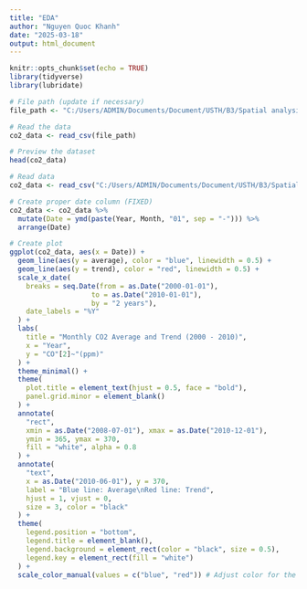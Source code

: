 ```yaml
---
title: "EDA"
author: "Nguyen Quoc Khanh"
date: "2025-03-18"
output: html_document
---
```


```r
knitr::opts_chunk$set(echo = TRUE)
library(tidyverse)
library(lubridate)
```



```r
# File path (update if necessary)
file_path <- "C:/Users/ADMIN/Documents/Document/USTH/B3/Spatial analysis/Analyzing-Global-Temperature-and-CO-Emission-Trends-2000-2010-/dataset/co2_2000_2010.csv"

# Read the data
co2_data <- read_csv(file_path)

# Preview the dataset
head(co2_data)

```


```r
# Read data
co2_data <- read_csv("C:/Users/ADMIN/Documents/Document/USTH/B3/Spatial analysis/Analyzing-Global-Temperature-and-CO-Emission-Trends-2000-2010-/dataset/co2_2000_2010.csv")

# Create proper date column (FIXED)
co2_data <- co2_data %>%
  mutate(Date = ymd(paste(Year, Month, "01", sep = "-"))) %>%
  arrange(Date)

# Create plot
ggplot(co2_data, aes(x = Date)) +
  geom_line(aes(y = average), color = "blue", linewidth = 0.5) +
  geom_line(aes(y = trend), color = "red", linewidth = 0.5) +
  scale_x_date(
    breaks = seq.Date(from = as.Date("2000-01-01"), 
                    to = as.Date("2010-01-01"), 
                    by = "2 years"),
    date_labels = "%Y"
  ) +
  labs(
    title = "Monthly CO2 Average and Trend (2000 - 2010)",
    x = "Year",
    y = "CO"[2]~"(ppm)"
  ) +
  theme_minimal() +
  theme(
    plot.title = element_text(hjust = 0.5, face = "bold"),
    panel.grid.minor = element_blank()
  ) +
  annotate(
    "rect",
    xmin = as.Date("2008-07-01"), xmax = as.Date("2010-12-01"),
    ymin = 365, ymax = 370,
    fill = "white", alpha = 0.8
  ) +
  annotate(
    "text",
    x = as.Date("2010-06-01"), y = 370,
    label = "Blue line: Average\nRed line: Trend",
    hjust = 1, vjust = 0,
    size = 3, color = "black" 
  ) +
  theme(
    legend.position = "bottom",
    legend.title = element_blank(),
    legend.background = element_rect(color = "black", size = 0.5),
    legend.key = element_rect(fill = "white")
  ) +
  scale_color_manual(values = c("blue", "red")) # Adjust color for the lines in the legend

```



